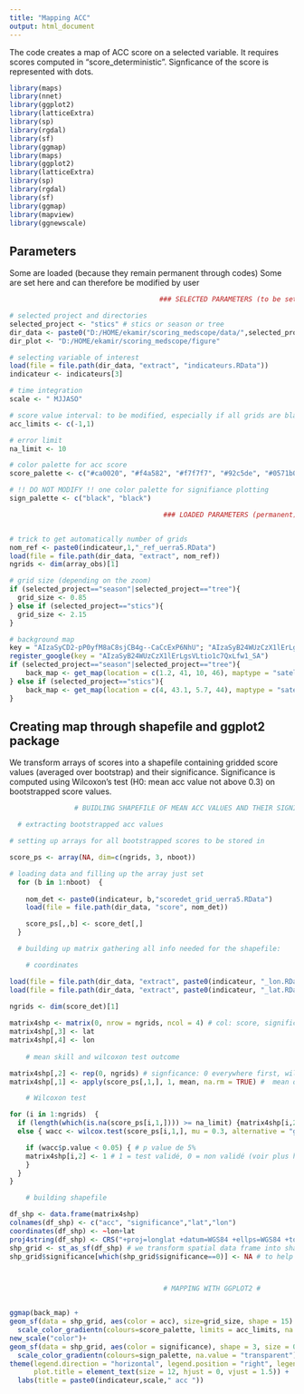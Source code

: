 ```yaml
---
title: "Mapping ACC"
output: html_document
---
```

The code creates a map of ACC score on a selected variable. It requires scores computed in "score_deterministic". Signficance of the score is represented with dots.

```r

library(maps)
library(nnet)
library(ggplot2)
library(latticeExtra)
library(sp)
library(rgdal)
library(sf)
library(ggmap)
library(maps)
library(ggplot2)
library(latticeExtra)
library(sp)
library(rgdal)
library(sf)
library(ggmap)
library(mapview)
library(ggnewscale)

```

## Parameters 

Some are loaded (because they remain permanent through codes)
Some are set here and can therefore be modified by user

```r

                                     ### SELECTED PARAMETERS (to be set by user) ###

# selected project and directories
selected_project <- "stics" # stics or season or tree
dir_data <- paste0("D:/HOME/ekamir/scoring_medscope/data/",selected_project) 
dir_plot <- "D:/HOME/ekamir/scoring_medscope/figure" 

# selecting variable of interest
load(file = file.path(dir_data, "extract", "indicateurs.RData"))
indicateur <- indicateurs[3]

# time integration
scale <- " MJJASO"

# score value interval: to be modified, especially if all grids are black, it means they're out of range
acc_limits <- c(-1,1)

# error limit
na_limit <- 10

# color palette for acc score
score_palette <- c("#ca0020", "#f4a582", "#f7f7f7", "#92c5de", "#0571b0")

# !! DO NOT MODIFY !! one color palette for signifiance plotting  
sign_palette <- c("black", "black")

                                      ### LOADED PARAMETERS (permanent) ###


# trick to get automatically number of grids 
nom_ref <- paste0(indicateur,1,"_ref_uerra5.RData")
load(file = file.path(dir_data, "extract", nom_ref))
ngrids <- dim(array_obs)[1]

# grid size (depending on the zoom)
if (selected_project=="season"|selected_project=="tree"){
  grid_size <- 0.85
} else if (selected_project=="stics"){
  grid_size <- 2.15
}

# background map
key = "AIzaSyCD2-pP0yfM8aC8sjCB4g--CaCcExP6NhU"; "AIzaSyB24WUzCzX1lErLgsVLtio1c7QxLfw1_SA"
register_google(key = "AIzaSyB24WUzCzX1lErLgsVLtio1c7QxLfw1_SA")
if (selected_project=="season"|selected_project=="tree"){
    back_map <- get_map(location = c(1.2, 41, 10, 46), maptype = "satellite", source = "google") 
} else if (selected_project=="stics"){
    back_map <- get_map(location = c(4, 43.1, 5.7, 44), maptype = "satellite", source = "google") 
}

```


## Creating map through shapefile and ggplot2 package

We transform arrays of scores into a shapefile containing gridded score values (averaged over bootstrap) and their significance.
Significance is computed using Wilcoxon's test (H0: mean acc value not above 0.3) on bootstrapped score values.

```r

                # BUIDLING SHAPEFILE OF MEAN ACC VALUES AND THEIR SIGNIFICANCE #

  # extracting bootstrapped acc values

# setting up arrays for all bootstrapped scores to be stored in

score_ps <- array(NA, dim=c(ngrids, 3, nboot)) 

# loading data and filling up the array just set
  for (b in 1:nboot)  { 
  
    nom_det <- paste0(indicateur, b,"scoredet_grid_uerra5.RData")
    load(file = file.path(dir_data, "score", nom_det))

    score_ps[,,b] <- score_det[,]
  }

  # building up matrix gathering all info needed for the shapefile:

    # coordinates

load(file = file.path(dir_data, "extract", paste0(indicateur, "_lon.RData")))
load(file = file.path(dir_data, "extract", paste0(indicateur, "_lat.RData")))
  
ngrids <- dim(score_det)[1]

matrix4shp <- matrix(0, nrow = ngrids, ncol = 4) # col: score, significant, lat, lon 
matrix4shp[,3] <- lat
matrix4shp[,4] <- lon
  
    # mean skill and wilcoxon test outcome

matrix4shp[,2] <- rep(0, ngrids) # signficance: 0 everywhere first, will switch to 1 if positive statistical test outcome
matrix4shp[,1] <- apply(score_ps[,1,], 1, mean, na.rm = TRUE) #  mean of bootstrapped ACC  

    # Wilcoxon test

for (i in 1:ngrids)  { 
  if (length(which(is.na(score_ps[i,1,]))) >= na_limit) {matrix4shp[i,2] <- 0; matrix4shp[i,1] <- NA}
  else { wacc <- wilcox.test(score_ps[i,1,], mu = 0.3, alternative = "greater", conf.level = 0.95) # h0 represented by "mu = 0.3" & "alternative = greater", alternative being h1

    if (wacc$p.value < 0.05) { # p value de 5%
    matrix4shp[i,2] <- 1 # 1 = test validé, 0 = non validé (voir plus haut)
    }
  }
}

    # building shapefile 

df_shp <- data.frame(matrix4shp)
colnames(df_shp) <- c("acc", "significance","lat","lon")
coordinates(df_shp) <- ~lon+lat
proj4string(df_shp) <- CRS("+proj=longlat +datum=WGS84 +ellps=WGS84 +towgs84=0,0,0")
shp_grid <- st_as_sf(df_shp) # we transform spatial data frame into shapefile, which is plotting friendly
shp_grid$significance[which(shp_grid$significance==0)] <- NA # to help plotting, we set significance as NA instead of 0



                                      # MAPPING WITH GGPLOT2 #


ggmap(back_map) +
geom_sf(data = shp_grid, aes(color = acc), size=grid_size, shape = 15) + 
  scale_color_gradientn(colours=score_palette, limits = acc_limits, na.value = "black", guide = guide_colorbar(barwidth = 10, barheight = 0.5, nbin = 5)) +
new_scale("color")+
geom_sf(data = shp_grid, aes(color = significance), shape = 3, size = 0.15, show.legend = FALSE) +
  scale_color_gradientn(colours=sign_palette, na.value = "transparent")+
theme(legend.direction = "horizontal", legend.position = "right", legend.title = element_text(),  
      plot.title = element_text(size = 12, hjust = 0, vjust = 1.5)) + 
  labs(title = paste0(indicateur,scale," acc "))

```
